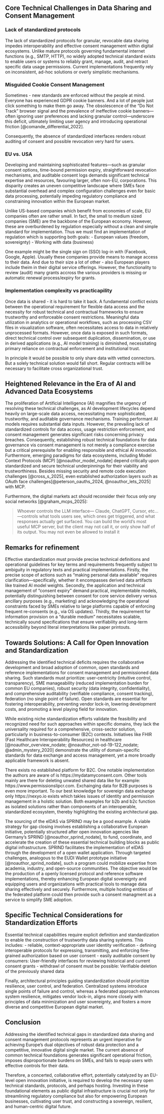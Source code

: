 ## Core Technical Challenges in Data Sharing and Consent Management 

### Lack of standardized protocols
The lack of standardized protocols for granular, revocable data sharing impedes interoperability and effective consent management within digital ecosystems.
Unlike mature protocols governing fundamental internet functions (e.g., SMTP, HTTP), no widely adopted technical standard exists to enable users or systems to reliably grant, manage, audit, and retract specific data usage permissions.
Current implementations frequently rely on inconsistent, ad-hoc solutions or overly simplistic mechanisms.

### Misguided Cookie Consent Management
Sometimes - new standards are enforced without the people at mind.
Everyone has experienced GDPR cookie banners.
And a lot of people just click something to make them go away.
The obsolescence of the "Do Not Track" browser signal and the prevalence of ineffective cookie banners—often ignoring user preferences and lacking granular control—underscore this deficit, ultimately limiting user agency and introducing operational friction [@comande_differential_2022].

Consequently, the absence of standardized interfaces renders robust auditing of consent and possible revocation very hard for users.

### EU vs. USA

Developing and maintaining sophisticated features—such as granular consent options, time-bound permission expiry, straightforward revocation mechanisms, and auditable consent logs demands significant technical expertise and resources, favouring larger, often non-EU, corporations.
This disparity creates an uneven competitive landscape where SMEs face substantial overhead and complex configuration challenges even for basic data processing, potentially impeding regulatory compliance and constraining innovation within the European market.

Unlike US-based companies which benefit from economies of scale, EU companies often are rather small.
In fact, the small to medium sized companies (SME) are the backbone of the European economy.
However, these are overburdened by regulation especially without a clean and simple standard for implementation.
Thus we must find an implementation of regulation which is supporting both goals:
- European values (freedom, sovereignty)
- Working with data (business)

One example might be the single sign on (SSO) log-in with (Facebook, Google, Apple).
Usually these companies provide means to manage access to their data.
And due to their size a lot of other - also European players include theim in their digital service offerings.
However, the functionality to review (audit) many grants accross the various providers is missing or automatic renewal process/expiry for grants.

### Implementation complexity vs practicapility

Once data is shared - it is hard to take it back.
A fundamental conflict exists between the operational requirement for flexible data access and the necessity for robust technical and contractual frameworks to ensure trustworthy and enforceable consent restrictions.
Meaningful data utilization in analytics or operational workflows, such as processing CSV files in visualization software, often necessitates access to data in relatively unprocessed formats.
However, once data is exposed in such formats, direct technical control over subsequent duplication, dissemination, or use in derived applications (e.g., AI model training) is diminished, necessitating primary reliance on contractual enforcement and institutional trust.

In principle it would be possible to only share data with vetted connectors.
But a solely technical solution would fall short.
Regular contracts willl be necessary to facilitate cross organizational trust.

## Heightened Relevance in the Era of AI and Advanced Data Ecosystems 

The proliferation of Artificial Intelligence (AI) magnifies the urgency of resolving these technical challenges, as AI development lifecycles depend heavily on large-scale data access, necessitating more sophisticated, trustworthy, and auditable governance mechanisms.
Training performant AI models requires substantial data inputs.
However, the prevailing lack of standardized controls for data access, usage restriction enforcement, and consent management generates significant risks concerning privacy breaches.
Consequently, establishing robust technical foundations for data governance vis consent management is not merely a compliance exercise but a critical prerequisite for enabling responsible and ethical AI innovation.
Furthermore, emerging paradigms for data ecosystems, including Model Context Protocols (MCP) [@noauthor_model_nodate] depend critically upon standardized and secure technical underpinnings for their viability and trustworthiness.
Besides missing security and remote code execution challenges [@cross_s_2025], even established authorization layers such as OAuth face challenges[@peterson_oauths_2024, @noauthor_lets_2025] with MCP.

Furthermore, the digital markets act should reconsider their focus only ony social networks [@graham_mcps_2025]:

> Whoever controls the LLM interface— Claude, ChatGPT, Cursor, etc...—controls what tools users see, which ones get triggered, and what responses actually get surfaced. You can build the world’s most useful MCP server, but the client may not call it, or only show half of its output. You may not even be allowed to install it

## Remarks for refinement

Effective standardization must provide precise technical definitions and operational guidelines for key terms and requirements frequently subject to ambiguity in regulatory texts and practical implementations.
Firstly, the precise scope of actions such as "making personal data available" requires clarification—specifically, whether it encompasses derived data artifacts like trained AI model weights. Secondly, the application and technical management of "consent expiry" demand practical, implementable models, potentially distinguishing between consent for core service delivery versus ancillary purposes (e.g., marketing) and acknowledging the operational constraints faced by SMEs relative to large platforms capable of enforcing frequent re-consents (e.g., via OS updates).
Thirdly, the requirement for information provision on a "durable medium" necessitates scalable, technically sound specifications that ensure verifiability and long-term accessibility beyond literal interpretations like paper printouts. 

## Towards Solutions: A Call for Open Innovation and Standardization 

Addressing the identified technical deficits requires the collaborative development and broad adoption of common, open standards and reference implementations for consent management and permissioned data sharing.
Such standards must prioritize: user-centricity (intuitive control, transparency), SME manageability (reduced implementation burden for common EU companies), robust security (data integrity, confidentiality), and comprehensive auditability (verifiable compliance, consent tracking), federation (no single point of failure).
Open standards are essential for fostering interoperability, preventing vendor lock-in, lowering development costs, and promoting a level playing field for innovation. 

While existing niche standardization efforts validate the feasibility and recognized need for such approaches within specific domains, they lack the universality required for a comprehensive, cross-sector solution, particularly in business-to-consumer (B2C) contexts.
Initiatives like FHIR (Fast Healthcare Interoperability Resources) in healthcare [@noauthor_overview_nodate; @noauthor_not-od-19-122_nodate; @admin_mystery_2020] demonstrate the utility of domain-specific standards for data exchange and access management, yet a more broadly applicable framework is absent.

There exists no established platform for B2C.
One notable implementation the authors are aware of is https://mydatamyconsent.com.
Other tools mainly are there for deleting unwated shared data like for example: https://www.permissionslipcr.com.
Exchainging data for B2B purposes is even more important.
To our best knowledge for sovereign data exchange only https://nexyo.io exists which takles issues of identity and permission management in a holstic solution.
Both examples for b2b and b2c function as isolated solutions rather than components of an interoperable, standardized ecosystem, thereby highlighting the existing architectural gap.

The sourcing of the eIDAS via SPRIND may be a good example.
A viable strategy for gap closing involves establishing a collaborative European initiative, potentially structured after open innovation agencies like Germany's SPRIND [@noauthor_sprind_nodate], to fund, coordinate, and accelerate the creation of these essential technical building blocks as public digital infrastructure.
SPRIND facilitates the implementation of eIDAS through the development of a open wallet application.
Through targeted challenges, analogous to the EUDI Wallet prototype initiative [@noauthor_sprind_nodate], such a program could mobilize expertise from academia, industry, and open-source communities.
The objective would be the production of a openly licensed protocol and reference software implementations, thereby enhancing European digital sovereignty and equipping users and organizations with practical tools to manage data sharing effectively and securely.
Furthermore, multiple hosting entities of the federated platform could then provide such a consent managment as a service to simplify SME adoption.

## Specific Technical Considerations for Standardization Efforts 

Essential technical capabilities require explicit definition and standardization to enable the construction of trustworthy data sharing systems.
This includes:
- reliable, context-appropriate user identity verification
- defining interoperable protocols for expressing, transmitting, and enforcing fine-grained authorization based on user consent
- easily auditable consent by consumers: User-friendly interfaces for reviewing historical and current consent grants
- withdrawl of consent must be possible: Verifiable deletion of the previously shared data

Finally, architectural principles guiding standardization should prioritize resilience, user control, and federation.
Centralized systems introduce single points of failure and control, whereas a federated approach enhances system resilience, mitigates vendor lock-in, aligns more closely with principles of data minimization and user sovereignty, and fosters a more diverse and competitive European digital market. 

## Conclusion 

Addressing the identified technical gaps in standardized data sharing and consent management protocols represents an urgent imperative for achieving Europe's dual objectives of robust data protection and a competitive, innovative digital single market.
The current absence of common technical foundations generates significant operational friction, imposes disproportionate burdens on SMEs, and fails to equip users with effective controls for their data. 

Therefore, a concerted, collaborative effort, potentially catalyzed by an EU-level open innovation initiative, is required to develop the necessary open technical standards, protocols, and perhaps hosting.
Investing in these foundational elements as public digital infrastructure is crucial not only for streamlining regulatory compliance but also for empowering European businesses, cultivating user trust, and constructing a sovereign, resilient, and human-centric digital future.
